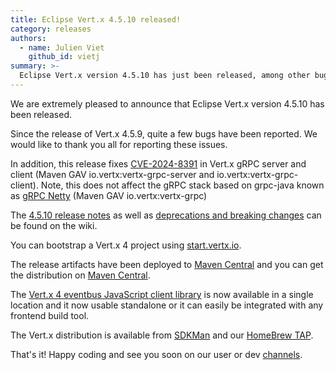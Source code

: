 ```yaml
---
title: Eclipse Vert.x 4.5.10 released!
category: releases
authors:
  - name: Julien Viet
    github_id: vietj
summary: >-
  Eclipse Vert.x version 4.5.10 has just been released, among other bugs, it fixes CVE-2024-8391
---
```


We are extremely pleased to announce that Eclipse Vert.x version 4.5.10 has been released.

Since the release of Vert.x 4.5.9, quite a few bugs have been reported. We would like to thank you all for reporting these issues.

In addition, this release fixes [CVE-2024-8391](https://github.com/eclipse-vertx/vertx-grpc/issues/113) in Vert.x gRPC server
and client (Maven GAV io.vertx:vertx-grpc-server and io.vertx:vertx-grpc-client). Note, this does not affect the gRPC stack
based on grpc-java known as [gRPC Netty](https://vertx.io/docs/vertx-grpc-netty/java/) (Maven GAV io.vertx:vertx-grpc)

The [4.5.10 release notes](https://github.com/vert-x3/wiki/wiki/4.5.10-Release-Notes) as well as
[deprecations and breaking changes](https://github.com/vert-x3/wiki/wiki/4.5.9-Deprecations-and-breaking-changes)
can be found on the wiki.

You can bootstrap a Vert.x 4 project using [start.vertx.io](https://start.vertx.io).

The release artifacts have been deployed to [Maven Central](https://search.maven.org/search?q=g:io.vertx%20AND%20v:4.5.10) and
you can get the distribution on [Maven Central](https://repo1.maven.org/maven2/io/vertx/vertx-stack-manager/4.5.10/).

The [Vert.x 4 eventbus JavaScript client library](https://www.npmjs.com/package/@vertx/eventbus-bridge-client.js) is now available
in a single location and it now usable standalone or it can easily be integrated with any frontend build tool.

The Vert.x distribution is available from [SDKMan](https://sdkman.io) and our
[HomeBrew TAP](https://github.com/vertx-distrib/homebrew-tap).

That's it! Happy coding and see you soon on our user or dev [channels](https://vertx.io/channels).
